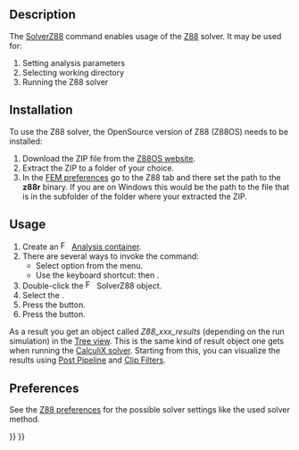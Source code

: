 <languages/>
<translate>

<!--T:4-->
{{Docnav
|[[FEM_SolverMystran|Solver Mystran]]
|[[FEM_EquationElasticity|Elasticity equation]]
|[[FEM_Workbench|FEM]]
|IconL=FEM_SolverMystran.svg
|IconR=FEM_EquationElasticity.svg
|IconC=Workbench_FEM.svg
}}

<!--T:1-->
{{GuiCommand
|Name=FEM SolverZ88
|MenuLocation=Solve → Solver Z88
|Workbenches=[[FEM_Workbench|FEM]]
|Shortcut={{KEY|S}} {{KEY|Z}}
|SeeAlso=[[FEM_tutorial|FEM tutorial]]
}}

==Description== <!--T:8-->

<!--T:2-->
The [[FEM_SolverZ88|SolverZ88]] command enables usage of the [https://en.wikipedia.org/wiki/Z88_FEM_software Z88] solver. It may be used for:
# Setting analysis parameters
# Selecting working directory
# Running the Z88 solver

==Installation== <!--T:10-->

<!--T:11-->
To use the Z88 solver, the OpenSource version of Z88 (Z88OS) needs to be installed:
# Download the ZIP file from the [https://en.z88.de/download-z88os Z88OS website].
# Extract the ZIP to a folder of your choice.
# In the [[FEM_Preferences|FEM preferences]] go to the Z88 tab and there set the path to the '''z88r''' binary. If you are on Windows this would be the path to the file {{FileName|z88r.exe}} that is in the subfolder {{FileName|~\bin\win64}} of the folder where your extracted the ZIP.

==Usage== <!--T:9-->

<!--T:3-->
# Create an [[Image:FEM_Analysis.svg|16px|link=FEM_Analysis]] [[FEM_Analysis|Analysis container]].
# There are several ways to invoke the command:
#* Select {{MenuCommand|Solve → [[Image:FEM_SolverZ88.svg|x16px]] Solver Z88}} option from the menu.
#* Use the keyboard shortcut: {{KEY|S}} then {{KEY|Z}}.
# Double-click the [[Image:FEM_SolverZ88.svg|x16px]] SolverZ88 object.
# Select the {{MenuCommand|Analysis type}}.
# Press the {{Button|Write}} button.
# Press the {{Button|Run}} button.

<!--T:12-->
As a result you get an object called ''Z88_xxx_results'' (depending on the run simulation) in the [[Tree_view|Tree view]]. This is the same kind of result object one gets when running the [[FEM_SolverCalculixCcxtools|CalculiX solver]]. Starting from this, you can visualize the results using [[FEM_PostPipelineFromResult|Post Pipeline]] and [[FEM_Workbench#Menu:_Results|Clip Filters]].

== Preferences == <!--T:13-->

<!--T:14-->
See the [[FEM_Preferences#Z88|Z88 preferences]] for the possible solver settings like the used solver method.


<!--T:5-->
{{Docnav
|[[FEM_SolverMystran|Solver Mystran]]
|[[FEM_EquationElasticity|Elasticity equation]]
|[[FEM_Workbench|FEM]]
|IconL=FEM_SolverMystran.svg
|IconR=FEM_EquationElasticity.svg
|IconC=Workbench_FEM.svg
}}

</translate>
{{FEM Tools navi{{#translation:}}}}
{{Userdocnavi{{#translation:}}}}